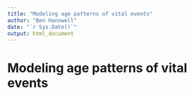 ```yaml
---
title: "Modeling age patterns of vital events"
author: "Ben Hanowell"
date: "`r Sys.Date()`"
output: html_document
---
```


# Modeling age patterns of vital events
